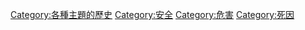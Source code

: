 {{Catnav|頁面分類|各種主題的頁面分類|各種主題的歷史}}
{{Catnav|頁面分類|历史|各種主題的歷史}}
{{Catnav|頁面分類|人类社会|生活|安全}}
{{Catnav|頁面分類|人类社会|安全}}

{{catmore}}
{{Commonscat|Disasters}}

[[Category:各種主題的歷史|Category:各種主題的歷史]]
[[Category:安全|Category:安全]]
[[Category:危害|Category:危害]]
[[Category:死因|Category:死因]]